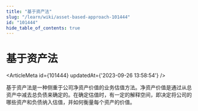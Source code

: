 ```yaml
---
title: "基于资产法"
slug: "/learn/wiki/asset-based-approach-101444"
id: "101444"
hide_table_of_contents: true
---
```



# 基于资产法

<ArticleMeta id={101444} updatedAt={'2023-09-26 13:58:54'} />
<div className='border-solid border-b border-t-0 my-4 border-[var(--ifm-color-gray-300)]' />

基于资产法是一种侧重于公司净资产价值的业务估值方法。净资产价值是通过从总资产中减去总负债来确定的。在确定估值时，有一定的解释空间，即决定将公司的哪些资产和负债纳入估值，并如何衡量每个资产的价值。
